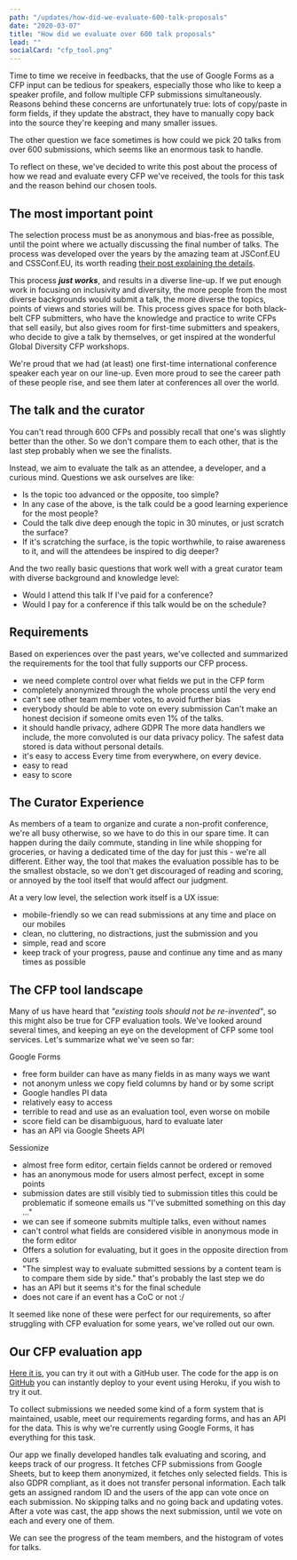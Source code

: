 ```yaml
---
path: "/updates/how-did-we-evaluate-600-talk-proposals"
date: "2020-03-07"
title: "How did we evaluate over 600 talk proposals"
lead: ""
socialCard: "cfp_tool.png"
---
```



Time to time we receive in feedbacks, that the use of Google Forms as a CFP input can be tedious for speakers,
especially those who like to keep a speaker profile, and follow multiple CFP submissions simultaneously.
Reasons behind these concerns are unfortunately true: lots of copy/paste in form fields, if they update the abstract,
they have to manually copy back into the source they're keeping and many smaller issues.

The other question we face sometimes is how could we pick 20 talks from over 600 submissions, which seems like an enormous task to handle.

To reflect on these, we've decided to write this post about the process of how we read and evaluate every CFP we've received,
the tools for this task and the reason behind our chosen tools.

## The most important point

The selection process must be as anonymous and bias-free as possible, until the point where we actually
discussing the final number of talks. The process was developed over the years by the amazing team at JSConf.EU and CSSConf.EU,
its worth reading [their post explaining the details](https://blog.cssconf.eu/2015/08/15/a-talk-selection-process-explained/).

This process **_just works_**, and results in a diverse line-up. If we put enough work in focusing on inclusivity and diversity,
the more people from the most diverse backgrounds would submit a talk, the more diverse the topics, points of views and stories will be.
This process gives space for both black-belt CFP submitters, who have the knowledge and practice to write CFPs that sell easily,
but also gives room for first-time submitters and speakers, who decide to give a talk by themselves, or get inspired at the wonderful
Global Diversity CFP workshops.

We're proud that we had (at least) one first-time international conference speaker each year on our line-up.
Even more proud to see the career path of these people rise, and see them later at conferences all over the world.

## The talk and the curator

You can't read through 600 CFPs and possibly recall that one's was slightly better than the other. So we don't compare them to each other,
that is the last step probably when we see the finalists.

Instead, we aim to evaluate the talk as an attendee, a developer, and a curious mind. Questions we ask ourselves are like:

- Is the topic too advanced or the opposite, too simple?
- In any case of the above, is the talk could be a good learning experience for the most people?
- Could the talk dive deep enough the topic in 30 minutes, or just scratch the surface?
- If it's scratching the surface, is the topic worthwhile, to raise awareness to it, and will the attendees be inspired to dig deeper?

And the two really basic questions that work well with a great curator team with diverse background and knowledge level:

- Would I attend this talk If I've paid for a conference?
- Would I pay for a conference if this talk would be on the schedule?

## Requirements

Based on experiences over the past years, we've collected and summarized the requirements for the tool that fully supports our CFP process.

- we need complete control over what fields we put in the CFP form
- completely anonymized through the whole process until the very end
- can't see other team member votes, to avoid further bias
- everybody should be able to vote on every submission
 Can't make an honest decision if someone omits even 1% of the talks.
- it should handle privacy, adhere GDPR
 The more data handlers we include, the more convoluted is our data privacy policy. The safest data stored is data without personal details.
- it's easy to access
 Every time from everywhere, on every device.
- easy to read
- easy to score

## The Curator Experience

As members of a team to organize and curate a non-profit conference, we're all busy otherwise, so we have to do this in our spare time.
It can happen during the daily commute, standing in line while shopping for groceries, or having a dedicated time of the day for just this - we're all different.
Either way, the tool that makes the evaluation possible has to be the smallest obstacle, so we don't get discouraged of reading and scoring,
or annoyed by the tool itself that would affect our judgment.

At a very low level, the selection work itself is a UX issue:

- mobile-friendly so we can read submissions at any time and place on our mobiles
- clean, no cluttering, no distractions, just the submission and you
- simple, read and score
- keep track of your progress, pause and continue any time and as many times as possible


## The CFP tool landscape

Many of us have heard that _"existing tools should not be re-invented"_, so this might also be true for CFP evaluation tools. We've looked around several times,
and keeping an eye on the development of CFP some tool services. Let's summarize what we've seen so far:

Google Forms
- free form builder can have as many fields in as many ways we want
- not anonym unless we copy field columns by hand or by some script
- Google handles PI data
- relatively easy to access
- terrible to read and use as an evaluation tool, even worse on mobile
- score field can be disambiguous, hard to evaluate later
- has an API via Google Sheets API

Sessionize

- almost free form editor, certain fields cannot be ordered or removed
- has an anonymous mode for users almost perfect, except in some points
 - submission dates are still visibly tied to submission titles
 this could be problematic if someone emails us "I've submitted something on this day ..."
 - we can see if someone submits multiple talks, even without names
 - can't control what fields are considered visible in anonymous mode in the form editor
- Offers a solution for evaluating, but it goes in the opposite direction from ours
 - "The simplest way to evaluate submitted sessions by a content team is to compare them side by side." that's probably the last step we do
- has an API but it seems it's for the final schedule
- does not care if an event has a CoC or not :/


It seemed like none of these were perfect for our requirements, so after struggling with CFP evaluation for some years, we've rolled out our own.

## Our CFP evaluation app

[Here it is](https://cfp-vote.herokuapp.com/), you can try it out with a GitHub user.
The code for the app is on [GitHub](https://github.com/JSConfBp/cfp-vote) you can instantly deploy to your event using Heroku, if you wish to try it out.

To collect submissions we needed some kind of a form system that is maintained, usable, meet our requirements regarding forms, and has an API for the data.
This is why we're currently using Google Forms, it has everything for this task.

Our app we finally developed handles talk evaluating and scoring, and keeps track of our progress. It fetches CFP submissions from Google Sheets,
but to keep them anonymized, it fetches only selected fields. This is also GDPR compliant, as it does not transfer personal information.
Each talk gets an assigned random ID and the users of the app can vote once on each submission. No skipping talks and no going back and updating votes.
After a vote was cast, the app shows the next submission, until we vote on each and every one of them.

We can see the progress of the team members, and the histogram of votes for talks.
